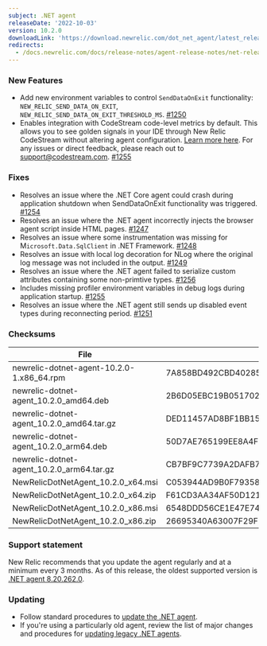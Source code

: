 ```yaml
---
subject: .NET agent
releaseDate: '2022-10-03'
version: 10.2.0
downloadLink: 'https://download.newrelic.com/dot_net_agent/latest_release'
redirects:
  - /docs.newrelic.com/docs/release-notes/agent-release-notes/net-release-notes/net-agent-1020
---
```


### New Features
* Add new environment variables to control `SendDataOnExit` functionality: `NEW_RELIC_SEND_DATA_ON_EXIT`, `NEW_RELIC_SEND_DATA_ON_EXIT_THRESHOLD_MS`. [#1250](https://github.com/newrelic/newrelic-dotnet-agent/pull/1250)
* Enables integration with CodeStream code-level metrics by default. This allows you to see golden signals in your IDE through New Relic CodeStream without altering agent configuration. [Learn more here](/docs/apm/agents/net-agent/other-features/net-codestream-integration). For any issues or direct feedback, please reach out to support@codestream.com. [#1255](https://github.com/newrelic/newrelic-dotnet-agent/pull/1255)

### Fixes
* Resolves an issue where the .NET Core agent could crash during application shutdown when SendDataOnExit functionality was triggered. [#1254](https://github.com/newrelic/newrelic-dotnet-agent/pull/1254)
* Resolves an issue where the .NET agent incorrectly injects the browser agent script inside HTML pages. [#1247](https://github.com/newrelic/newrelic-dotnet-agent/pull/1247)
* Resolves an issue where some instrumentation was missing for M`icrosoft.Data.SqlClient` in .NET Framework. [#1248](https://github.com/newrelic/newrelic-dotnet-agent/pull/1248)
* Resolves an issue with local log decoration for NLog where the original log message was not included in the output. [#1249](https://github.com/newrelic/newrelic-dotnet-agent/pull/1249)
* Resolves an issue where the .NET agent failed to serialize custom attributes containing some non-primtive types. [#1256](https://github.com/newrelic/newrelic-dotnet-agent/pull/1256)
* Includes missing profiler environment variables in debug logs during application startup. [#1255](https://github.com/newrelic/newrelic-dotnet-agent/pull/1255)
* Resolves an issue where the .NET agent still sends up disabled event types during reconnecting period. [#1251](https://github.com/newrelic/newrelic-dotnet-agent/pull/1251)

### Checksums
| File | SHA - 256  Hash |
| ---| ---|
| newrelic-dotnet-agent-10.2.0-1.x86_64.rpm | 7A858BD492CBD40285D0C94CCF2C962EB2AF42D80B5736550E06D510B2FE769F |
| newrelic-dotnet-agent_10.2.0_amd64.deb | 2B6D05EBC19B051702EA4FBE9ABA80CC5BD431D45D943652B8B1B1EFC3730D61 |
| newrelic-dotnet-agent_10.2.0_amd64.tar.gz | DED11457AD8BF1BB15FB7EA2F6F3E786E603201FD7D5370642EE9E19E8DA4510 |
| newrelic-dotnet-agent_10.2.0_arm64.deb | 50D7AE765199EE8A4FBE171E3418D6F59C95E4436E1127317E0DD254FFD22C7B |
| newrelic-dotnet-agent_10.2.0_arm64.tar.gz | CB7BF9C7739A2DAFB77EDE24D4E0DDC8300665077B36C3FB48DA6EAB41F4FF92 |
| NewRelicDotNetAgent_10.2.0_x64.msi | C053944AD9B0F79358A997FB26ED504675E36F606F25C5B27DB07B844127E1EC |
| NewRelicDotNetAgent_10.2.0_x64.zip | F61CD3AA34AF50D12145679946E1D3EFCB7EDB438D1F7908C0215F99D645A5F1 |
| NewRelicDotNetAgent_10.2.0_x86.msi | 6548DDD56CE1E47E74170A4F741946524B83A51EED99C76DE2DAC1A09E3054A1 |
| NewRelicDotNetAgent_10.2.0_x86.zip | 26695340A63007F29F36F6C8D6499B917C15FEC68590750311CF9B6F7E32BD9C |

### Support statement

New Relic recommends that you update the agent regularly and at a minimum every 3 months. As of this release, the oldest supported version is [.NET agent 8.20.262.0](/docs/release-notes/agent-release-notes/net-release-notes/agent-8202620).

### Updating

* Follow standard procedures to [update the .NET agent](/docs/agents/net-agent/installation-configuration/update-net-agent).
* If you're using a particularly old agent, review the list of major changes and procedures for [updating legacy .NET agents](/docs/agents/net-agent/troubleshooting/upgrade-legacy-net-agents).
